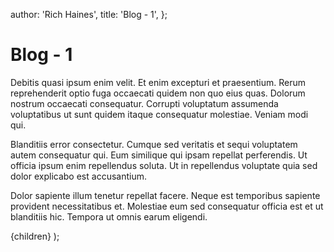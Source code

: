 
  author: 'Rich Haines',
  title: 'Blog - 1',
};

# Blog - 1

Debitis quasi ipsum enim velit. Et enim excepturi et praesentium. Rerum reprehenderit optio fuga occaecati quidem non quo eius quas. Dolorum nostrum occaecati consequatur. Corrupti voluptatum assumenda voluptatibus ut sunt quidem itaque consequatur molestiae. Veniam modi qui.

Blanditiis error consectetur. Cumque sed veritatis et sequi voluptatem autem consequatur qui. Eum similique qui ipsam repellat perferendis. Ut officia ipsum enim repellendus soluta. Ut in repellendus voluptate quia sed dolor explicabo est accusantium.

Dolor sapiente illum tenetur repellat facere. Neque est temporibus sapiente provident necessitatibus et. Molestiae eum sed consequatur officia est et ut blanditiis hic. Tempora ut omnis earum eligendi.

  <BlogLayout title={meta.title}>{children}</BlogLayout>
);
